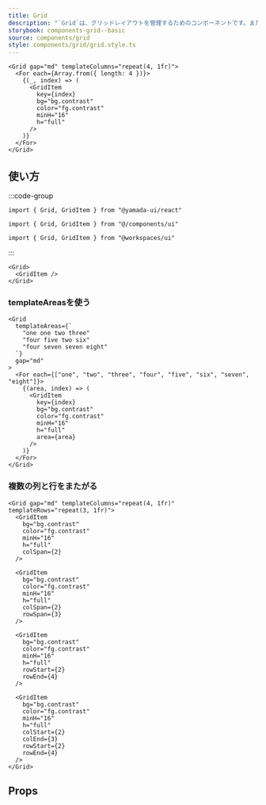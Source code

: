 ```yaml
---
title: Grid
description: "`Grid`は、グリッドレイアウトを管理するためのコンポーネントです。また、便利なスタイルのショートハンドが用意されています。"
storybook: components-grid--basic
source: components/grid
style: components/grid/grid.style.ts
---
```


```tsx preview
<Grid gap="md" templateColumns="repeat(4, 1fr)">
  <For each={Array.from({ length: 4 })}>
    {(_, index) => (
      <GridItem
        key={index}
        bg="bg.contrast"
        color="fg.contrast"
        minH="16"
        h="full"
      />
    )}
  </For>
</Grid>
```

## 使い方

:::code-group

```tsx [package]
import { Grid, GridItem } from "@yamada-ui/react"
```

```tsx [alias]
import { Grid, GridItem } from "@/components/ui"
```

```tsx [monorepo]
import { Grid, GridItem } from "@workspaces/ui"
```

:::

```tsx
<Grid>
  <GridItem />
</Grid>
```

### templateAreasを使う

```tsx preview
<Grid
  templateAreas={`
    "one one two three"
    "four five two six"
    "four seven seven eight"
  `}
  gap="md"
>
  <For each={["one", "two", "three", "four", "five", "six", "seven", "eight"]}>
    {(area, index) => (
      <GridItem
        key={index}
        bg="bg.contrast"
        color="fg.contrast"
        minH="16"
        h="full"
        area={area}
      />
    )}
  </For>
</Grid>
```

### 複数の列と行をまたがる

```tsx preview
<Grid gap="md" templateColumns="repeat(4, 1fr)" templateRows="repeat(3, 1fr)">
  <GridItem
    bg="bg.contrast"
    color="fg.contrast"
    minH="16"
    h="full"
    colSpan={2}
  />

  <GridItem
    bg="bg.contrast"
    color="fg.contrast"
    minH="16"
    h="full"
    colSpan={2}
    rowSpan={3}
  />

  <GridItem
    bg="bg.contrast"
    color="fg.contrast"
    minH="16"
    h="full"
    rowStart={2}
    rowEnd={4}
  />

  <GridItem
    bg="bg.contrast"
    color="fg.contrast"
    minH="16"
    h="full"
    colStart={2}
    colEnd={3}
    rowStart={2}
    rowEnd={4}
  />
</Grid>
```

## Props

<PropsTable name="grid" />
